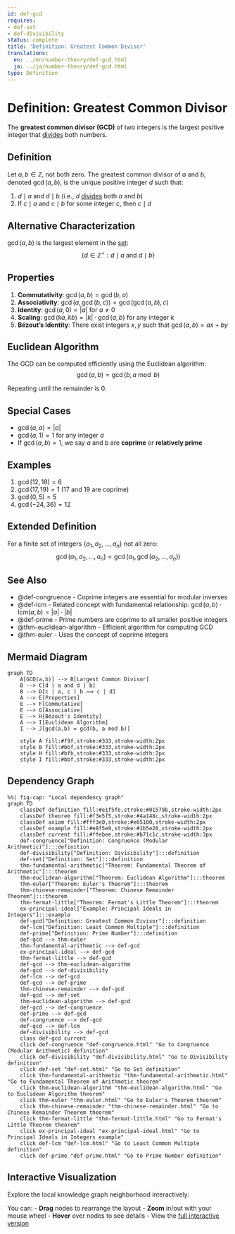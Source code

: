 ```yaml
---
id: def-gcd
requires:
- def-set
- def-divisibility
status: complete
title: 'Definition: Greatest Common Divisor'
translations:
  en: ../en/number-theory/def-gcd.html
  ja: ../ja/number-theory/def-gcd.html
type: Definition
---
```


# Definition: Greatest Common Divisor {#def-gcd}

The **greatest common divisor (GCD)** of two integers is the largest positive integer that [divides](def-divisibility.qmd) both numbers.

## Definition

Let $a, b \in \mathbb{Z}$, not both zero. The greatest common divisor of $a$ and $b$, denoted $\gcd(a, b)$, is the unique positive integer $d$ such that:

1. $d \mid a$ and $d \mid b$ (i.e., $d$ [divides](def-divisibility.qmd) both $a$ and $b$)
2. If $c \mid a$ and $c \mid b$ for some integer $c$, then $c \mid d$

## Alternative Characterization

$\gcd(a, b)$ is the largest element in the [set](../logic-set-theory/def-set.qmd):
$$\{d \in \mathbb{Z}^+ : d \mid a \text{ and } d \mid b\}$$

## Properties

1. **Commutativity**: $\gcd(a, b) = \gcd(b, a)$
2. **Associativity**: $\gcd(a, \gcd(b, c)) = \gcd(\gcd(a, b), c)$
3. **Identity**: $\gcd(a, 0) = |a|$ for $a \neq 0$
4. **Scaling**: $\gcd(ka, kb) = |k| \cdot \gcd(a, b)$ for any integer $k$
5. **Bézout's Identity**: There exist integers $x, y$ such that $\gcd(a, b) = ax + by$

## Euclidean Algorithm

The GCD can be computed efficiently using the Euclidean algorithm:
$$\gcd(a, b) = \gcd(b, a \bmod b)$$

Repeating until the remainder is 0.

## Special Cases

- $\gcd(a, a) = |a|$
- $\gcd(a, 1) = 1$ for any integer $a$
- If $\gcd(a, b) = 1$, we say $a$ and $b$ are **coprime** or **relatively prime**

## Examples

1. $\gcd(12, 18) = 6$
2. $\gcd(17, 19) = 1$ (17 and 19 are coprime)
3. $\gcd(0, 5) = 5$
4. $\gcd(−24, 36) = 12$

## Extended Definition

For a finite set of integers $\{a_1, a_2, \ldots, a_n\}$ not all zero:
$$\gcd(a_1, a_2, \ldots, a_n) = \gcd(a_1, \gcd(a_2, \ldots, a_n))$$

## See Also

- @def-congruence - Coprime integers are essential for modular inverses
- @def-lcm - Related concept with fundamental relationship: $\gcd(a,b) \cdot \text{lcm}(a,b) = |a| \cdot |b|$
- @def-prime - Prime numbers are coprime to all smaller positive integers
- @thm-euclidean-algorithm - Efficient algorithm for computing GCD
- @thm-euler - Uses the concept of coprime integers

## Mermaid Diagram

```mermaid
graph TD
    A[GCD(a,b)] --> B[Largest Common Divisor]
    B --> C[d | a and d | b]
    B --> D[c | a, c | b ⟹ c | d]
    A --> E[Properties]
    E --> F[Commutative]
    E --> G[Associative]
    E --> H[Bézout's Identity]
    A --> I[Euclidean Algorithm]
    I --> J[gcd(a,b) = gcd(b, a mod b)]

    style A fill:#f9f,stroke:#333,stroke-width:2px
    style B fill:#bbf,stroke:#333,stroke-width:2px
    style H fill:#bfb,stroke:#333,stroke-width:2px
    style I fill:#bbf,stroke:#333,stroke-width:2px
```

## Dependency Graph

```mermaid
%%| fig-cap: "Local dependency graph"
graph TD
    classDef definition fill:#e1f5fe,stroke:#01579b,stroke-width:2px
    classDef theorem fill:#f3e5f5,stroke:#4a148c,stroke-width:2px
    classDef axiom fill:#fff3e0,stroke:#e65100,stroke-width:2px
    classDef example fill:#e8f5e9,stroke:#1b5e20,stroke-width:2px
    classDef current fill:#ffebee,stroke:#b71c1c,stroke-width:3px
    def-congruence["Definition: Congruence (Modular Arithmetic)"]:::definition
    def-divisibility["Definition: Divisibility"]:::definition
    def-set["Definition: Set"]:::definition
    thm-fundamental-arithmetic["Theorem: Fundamental Theorem of Arithmetic"]:::theorem
    thm-euclidean-algorithm["Theorem: Euclidean Algorithm"]:::theorem
    thm-euler["Theorem: Euler's Theorem"]:::theorem
    thm-chinese-remainder["Theorem: Chinese Remainder Theorem"]:::theorem
    thm-fermat-little["Theorem: Fermat's Little Theorem"]:::theorem
    ex-principal-ideal["Example: Principal Ideals in Integers"]:::example
    def-gcd["Definition: Greatest Common Divisor"]:::definition
    def-lcm["Definition: Least Common Multiple"]:::definition
    def-prime["Definition: Prime Number"]:::definition
    def-gcd --> thm-euler
    thm-fundamental-arithmetic --> def-gcd
    ex-principal-ideal --> def-gcd
    thm-fermat-little --> def-gcd
    def-gcd --> thm-euclidean-algorithm
    def-gcd --> def-divisibility
    def-lcm --> def-gcd
    def-gcd --> def-prime
    thm-chinese-remainder --> def-gcd
    def-gcd --> def-set
    thm-euclidean-algorithm --> def-gcd
    def-gcd --> def-congruence
    def-prime --> def-gcd
    def-congruence --> def-gcd
    def-gcd --> def-lcm
    def-divisibility --> def-gcd
    class def-gcd current
    click def-congruence "def-congruence.html" "Go to Congruence (Modular Arithmetic) definition"
    click def-divisibility "def-divisibility.html" "Go to Divisibility definition"
    click def-set "def-set.html" "Go to Set definition"
    click thm-fundamental-arithmetic "thm-fundamental-arithmetic.html" "Go to Fundamental Theorem of Arithmetic theorem"
    click thm-euclidean-algorithm "thm-euclidean-algorithm.html" "Go to Euclidean Algorithm theorem"
    click thm-euler "thm-euler.html" "Go to Euler's Theorem theorem"
    click thm-chinese-remainder "thm-chinese-remainder.html" "Go to Chinese Remainder Theorem theorem"
    click thm-fermat-little "thm-fermat-little.html" "Go to Fermat's Little Theorem theorem"
    click ex-principal-ideal "ex-principal-ideal.html" "Go to Principal Ideals in Integers example"
    click def-lcm "def-lcm.html" "Go to Least Common Multiple definition"
    click def-prime "def-prime.html" "Go to Prime Number definition"
```

## Interactive Visualization

Explore the local knowledge graph neighborhood interactively:

::: {.graph-viz data-id="def-gcd" data-width="700" data-height="500"}
:::

You can:
- **Drag** nodes to rearrange the layout
- **Zoom** in/out with your mouse wheel
- **Hover** over nodes to see details
- View the [full interactive version](../../output/interactive/def-gcd.html){target="_blank"}
